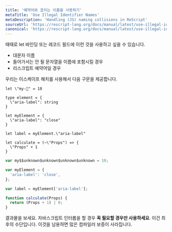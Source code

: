 ```yaml
---
title: '예약어와 겹치는 이름을 사용하기'
metaTitle: 'Use Illegal Identifier Names'
metaDescription: 'Handling (JS) naming collisions in ReScript'
sourceUrl: 'https://rescript-lang.org/docs/manual/latest/use-illegal-identifier-names'
canonical: 'https://rescript-lang.org/docs/manual/latest/use-illegal-identifier-names'
---
```


때때로 let 바인딩 또는 레코드 필드에 이런 것을 사용하고 싶을 수 있습니다.

- 대문자 이름
- 들어가서는 안 될 문자열을 이름에 포함시킬 경우
- 리스크립트 예약어일 경우

우리는 이스케이프 해치를 사용해서 다음 구문을 제공합니다.

```reason
let \"my-🍎" = 10

type element = {
  \"aria-label": string
}

let myElement = {
  \"aria-label": "close"
}

let label = myElement.\"aria-label"

let calculate = (~\"Props") => {
  \"Props" + 1
}
```

```js
var my$$unknown$unknown$unknown$unknown = 10;

var myElement = {
  'aria-label': 'close',
};

var label = myElement['aria-label'];

function calculate(Props) {
  return (Props + 1) | 0;
}
```

결과물을 보세요. 자바스크립트 인터롭을 할 경우 **꼭 필요할 경우만 사용하세요**. 이건 최후의 수단입니다. 이것을 남용하면 많은 컴파일러 보증이 사라집니다.
